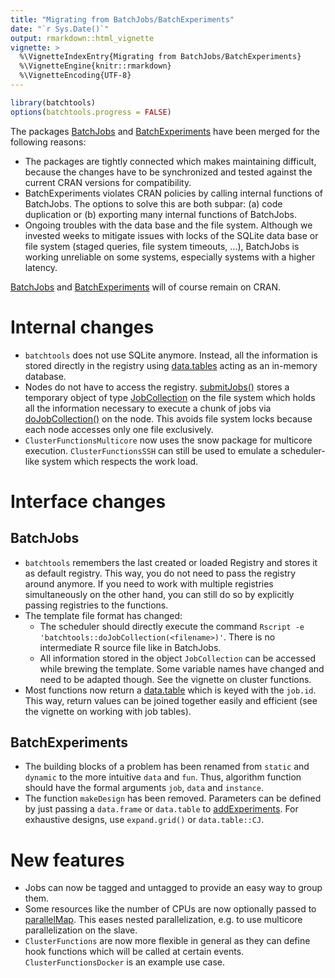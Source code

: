 ```yaml
---
title: "Migrating from BatchJobs/BatchExperiments"
date: "`r Sys.Date()`"
output: rmarkdown::html_vignette
vignette: >
  %\VignetteIndexEntry{Migrating from BatchJobs/BatchExperiments}
  %\VignetteEngine{knitr::rmarkdown}
  %\VignetteEncoding{UTF-8}
---
```

```r
library(batchtools)
options(batchtools.progress = FALSE)
```
The packages [BatchJobs](https://github.com/tudo-r/BatchJobs/) and [BatchExperiments](https://github.com/tudo-r/Batchexperiments) have been merged for the following reasons:

* The packages are tightly connected which makes maintaining difficult, because the changes have to be synchronized and tested against the current CRAN versions for compatibility.
* BatchExperiments violates CRAN policies by calling internal functions of BatchJobs.
  The options to solve this are both subpar: (a) code duplication or (b) exporting many internal functions of BatchJobs.
* Ongoing troubles with the data base and the file system.
  Although we invested weeks to mitigate issues with locks of the SQLite data base or file system (staged queries, file system timeouts, ...), BatchJobs is working unreliable on some systems, especially systems with a higher latency.

[BatchJobs](https://github.com/tudo-r/BatchJobs/) and [BatchExperiments](https://github.com/tudo-r/Batchexperiments) will of course remain on CRAN.


# Internal changes

* `batchtools` does not use SQLite anymore.
  Instead, all the information is stored directly in the registry using [data.tables](https://cran.r-project.org/package=data.table) acting as an in-memory database.
* Nodes do not have to access the registry. [submitJobs()](https://mllg.github.io/batchtools/submitJobs.html) stores a temporary object of type [JobCollection](https://mllg.github.io/batchtools/JobCollection.html) on the file system which holds all the information necessary to execute a chunk of jobs via [doJobCollection()](https://mllg.github.io/batchtools/doJobCollection.html) on the node.
  This avoids file system locks because each node accesses only one file exclusively.
* `ClusterFunctionsMulticore` now uses the snow package for multicore execution.
  `ClusterFunctionsSSH` can still be used to emulate a scheduler-like system which respects the work load.


# Interface changes

## BatchJobs
* `batchtools` remembers the last created or loaded Registry and stores it as default registry.
  This way, you do not need to pass the registry around anymore.
  If you need to work with multiple registries simultaneously on the other hand, you can still do so by explicitly passing registries to the functions.
* The template file format has changed:
    - The scheduler should directly execute the command `Rscript -e 'batchtools::doJobCollection(<filename>)'`.
      There is no intermediate R source file like in BatchJobs.
    - All information stored in the object `JobCollection` can be accessed while brewing the template.
      Some variable names have changed and need to be adapted though.
      See the vignette on cluster functions.
* Most functions now return a [data.table](https://cran.r-project.org/package=data.table) which is keyed with the `job.id`.
  This way, return values can be joined together easily and efficient (see the vignette on working with job tables).

## BatchExperiments
* The building blocks of a problem has been renamed from `static` and `dynamic` to the more intuitive `data` and `fun`.
  Thus, algorithm function should have the formal arguments `job`, `data` and `instance`.
* The function `makeDesign` has been removed.
  Parameters can be defined by just passing a `data.frame` or `data.table` to [addExperiments](https://mllg.github.io/batchtools/addExperiments.html).
  For exhaustive designs, use `expand.grid()` or `data.table::CJ`.


# New features

* Jobs can now be tagged and untagged to provide an easy way to group them.
* Some resources like the number of CPUs are now optionally passed to [parallelMap](https://github.com/berndbischl/parallelMap).
  This eases nested parallelization, e.g. to use multicore parallelization on the slave.
* `ClusterFunctions` are now more flexible in general as they can define hook functions which will be called at certain events.
  `ClusterFunctionsDocker` is an example use case.

